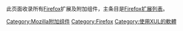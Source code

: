 {{noteTA
|G1=IT
|T=zh-hans:Firefox 附加组件; zh-hant:Firefox 附加元件;
}}

此页面收录所有[[Firefox|Firefox]]扩展及附加组件，主条目是[[Firefox扩展列表|Firefox扩展列表]]。
{{Commonscat|Mozilla Firefox add-ons}}

[[Category:Mozilla附加组件|Category:Mozilla附加组件]]
[[Category:Firefox|Category:Firefox]]
[[Category:使用XUL的軟體|Category:使用XUL的軟體]]